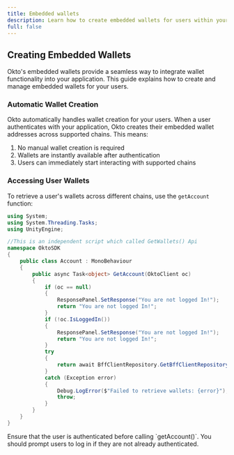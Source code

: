 ```yaml
---
title: Embedded wallets
description: Learn how to create embedded wallets for users within your application using the Okto SDK.
full: false
---
```


## Creating Embedded Wallets

Okto's embedded wallets provide a seamless way to integrate wallet functionality into your application. This guide explains how to create and manage embedded wallets for your users.

### Automatic Wallet Creation

Okto automatically handles wallet creation for your users. When a user authenticates with your application, Okto creates their embedded wallet addresses across supported chains. This means:

1. No manual wallet creation is required
2. Wallets are instantly available after authentication
3. Users can immediately start interacting with supported chains

### Accessing User Wallets

To retrieve a user's wallets across different chains, use the `getAccount` function:

```csharp
using System;
using System.Threading.Tasks;
using UnityEngine;

//This is an independent script which called GetWallets() Api
namespace OktoSDK
{
    public class Account : MonoBehaviour
    {
        public async Task<object> GetAccount(OktoClient oc)
        {
            if (oc == null)
            {
                ResponsePanel.SetResponse("You are not logged In!");
                return "You are not logged In!";
            }
            if (!oc.IsLoggedIn())
            {
                ResponsePanel.SetResponse("You are not logged In!");
                return "You are not logged In!";
            }
            try
            {
                return await BffClientRepository.GetBffClientRepository().GetWallets();
            }
            catch (Exception error)
            {
                Debug.LogError($"Failed to retrieve wallets: {error}");
                throw;
            }
        }
    }
}
```

<Callout title="Note">
Ensure that the user is authenticated before calling `getAccount()`. You should prompt users to log in if they are not already authenticated.
</Callout>
